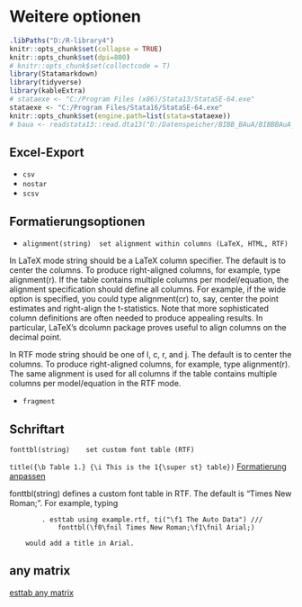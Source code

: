 # Weitere optionen {#misc} 

```r
.libPaths("D:/R-library4")
knitr::opts_chunk$set(collapse = TRUE)
knitr::opts_chunk$set(dpi=800)
# knitr::opts_chunk$set(collectcode = T)
library(Statamarkdown)
library(tidyverse)
library(kableExtra)
# stataexe <- "C:/Program Files (x86)/Stata13/StataSE-64.exe"
stataexe <- "C:/Program Files/Stata16/StataSE-64.exe"
knitr::opts_chunk$set(engine.path=list(stata=stataexe))
# baua <- readstata13::read.dta13("D:/Datenspeicher/BIBB_BAuA/BIBBBAuA_2018_suf1.0.dta",convert.factors = F)
```



## Excel-Export

- `csv`
- `nostar`
- `scsv`




## Formatierungsoptionen

 + `alignment(string)  set alignment within columns (LaTeX, HTML, RTF)`

In LaTeX mode string should be a LaTeX column specifier. 
The default is to center the columns. 
To produce right-aligned columns, for example, type alignment(r). 
If the table contains multiple columns per model/equation, the alignment specification should define all columns. 
For example, if the wide option is specified, you could type alignment(cr) to, say, center the point estimates and right-align the t-statistics. Note that more sophisticated column definitions are often needed to produce appealing results. 
In particular, LaTeX's dcolumn package proves useful to align columns on the decimal point.


In RTF mode string should be one of l, c, r, and j. 
The default is to center the columns. To produce right-aligned columns, for example, type alignment(r). 
The same alignment is used for all columns if the table contains multiple columns per model/equation in the RTF mode.


+ `fragment` 

## Schriftart
`fonttbl(string)    set custom font table (RTF)`


`title({\b Table 1.} {\i This is the 1{\super st} table})`
[Formatierung anpassen](http://repec.org/bocode/e/estout/esttab011d.do)

  fonttbl(string) defines a custom font table in RTF. The default is
        "\f0\fnil Times New Roman;". For example, typing

            . esttab using example.rtf, ti("\f1 The Auto Data") ///
                fonttbl(\f0\fnil Times New Roman;\f1\fnil Arial;)

        would add a title in Arial.

## any matrix

[esttab any matrix](http://repec.org/bocode/e/estout/advanced.html#advanced905)
